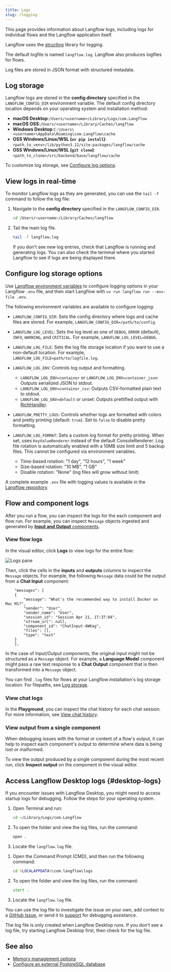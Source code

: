 ```yaml
---
title: Logs
slug: /logging
---
```



This page provides information about Langflow logs, including logs for individual flows and the Langflow application itself.

Langflow uses the [structlog](https://www.structlog.org) library for logging.

The default logfile is named `langflow.log`.
Langflow also produces logfiles for flows.

Log files are stored in JSON format with structured metadata.

## Log storage

Langflow logs are stored in the **config directory** specified in the `LANGFLOW_CONFIG_DIR` environment variable.
The default config directory location depends on your operating system and installation method:

- **macOS Desktop**:`/Users/<username>/Library/Logs/com.Langflow`
- **macOS OSS**:`/Users/<username>/Library/Caches/langflow`
- **Windows Desktop**:`C:\Users\<username>\AppData\Roaming\com.Langflow\cache`
- **OSS Windows/Linux/WSL (`uv pip install`)**: `<path_to_venv>/lib/python3.12/site-packages/langflow/cache`
- **OSS Windows/Linux/WSL (`git clone`)**: `<path_to_clone>/src/backend/base/langflow/cache`

To customize log storage, see [Configure log options](#configure-log-options).

## View logs in real-time

To monitor Langflow logs as they are generated, you can use the `tail -f` command to follow the log file:

1. Navigate to the **config directory** specified in the `LANGFLOW_CONFIG_DIR`.
    ```bash
    cd /Users/<username>/Library/Caches/langflow
    ```
2. Tail the main log file.
    ```bash
    tail -f langflow.log
    ```

    If you don't see new log entries, check that Langflow is running and generating logs. You can also check the terminal where you started Langflow to see if logs are being displayed there.

## Configure log storage options

Use [Langflow environment variables](/environment-variables) to configure logging options in your Langflow `.env` file, and then start Langflow with `uv run langflow run --env-file .env`.

The following environment variables are available to configure logging:

* `LANGFLOW_CONFIG_DIR`: Sets the config directory where logs and cache files are stored. For example, `LANGFLOW_CONFIG_DIR=/path/to/config`.

* `LANGFLOW_LOG_LEVEL`: Sets the log level as one of `DEBUG`, `ERROR` (default), `INFO`, `WARNING`, and `CRITICAL`. For example, `LANGFLOW_LOG_LEVEL=DEBUG`.

* `LANGFLOW_LOG_FILE`: Sets the log file storage location if you want to use a non-default location.
For example, `LANGFLOW_LOG_FILE=path/to/logfile.log`.

* `LANGFLOW_LOG_ENV`: Controls log output and formatting.

    * `LANGFLOW_LOG_ENV=container` or `LANGFLOW_LOG_ENV=container_json`: Outputs serialized JSON to stdout.
    * `LANGFLOW_LOG_ENV=container_csv`: Outputs CSV-formatted plain text to stdout.
    * `LANGFLOW_LOG_ENV=default` or unset: Outputs prettified output with [RichHandler](https://rich.readthedocs.io/en/stable/reference/logging.html).

* `LANGFLOW_PRETTY_LOGS`: Controls whether logs are formatted with colors and pretty printing (default: `true`). Set to `false` to disable pretty formatting.

* `LANGFLOW_LOG_FORMAT`: Sets a custom log format for pretty printing. When set, uses `KeyValueRenderer` instead of the default ConsoleRenderer. Log file rotation is automatically enabled with a 10MB size limit and 5 backup files. This cannot be configured via environment variables.

    * Time-based rotation: "1 day", "12 hours", "1 week"
    * Size-based rotation: "10 MB", "1 GB"
    * Disable rotation: "None" (log files will grow without limit)

A complete example `.env` file with logging values is available in the [Langflow repository](https://github.com/langflow-ai/langflow/blob/main/.env.example).

## Flow and component logs

After you run a flow, you can inspect the logs for the each component and flow run.
For example, you can inspect `Message` objects ingested and generated by [**Input and Output** components](/components-io).

### View flow logs

In the visual editor, click **Logs** to view logs for the entire flow:

![Logs pane](/img/logs.png)

Then, click the cells in the **inputs** and **outputs** columns to inspect the `Message` objects.
For example, the following `Message` data could be the output from a **Chat Input** component:

```text
    "messages": [
    {
        "message": "What's the recommended way to install Docker on Mac M1?",
        "sender": "User",
        "sender_name": "User",
        "session_id": "Session Apr 21, 17:37:04",
        "stream_url": null,
        "component_id": "ChatInput-4WKag",
        "files": [],
        "type": "text"
    }
    ],
```

In the case of Input/Output components, the original input might not be structured as a `Message` object.
For example, a **Language Model** component might pass a raw text response to a **Chat Output** component that is then transformed into a `Message` object.

You can find `.log` files for flows at your Langflow installation's log storage location.
For filepaths, see [Log storage](#log-storage).

### View chat logs

In the **Playground**, you can inspect the chat history for each chat session.
For more information, see [View chat history](/concepts-playground#view-chat-history).

### View output from a single component

When debugging issues with the format or content of a flow's output, it can help to inspect each component's output to determine where data is being lost or malformed.

To view the output produced by a single component during the most recent run, click <Icon name="TextSearch" aria-hidden="true"/> **Inspect output** on the component in the visual editor.

## Access Langflow Desktop logs {#desktop-logs}

If you encounter issues with Langflow Desktop, you might need to access startup logs for debugging.
Follow the steps for your operating system.

<Tabs>
<TabItem value="macos" label="macOS">

1. Open Terminal and run:
   ```bash
   cd ~/Library/Logs/com.Langflow
   ```

2. To open the folder and view the log files, run the command:
   ```bash
   open .
   ```

3. Locate the `langflow.log` file.
</TabItem>
<TabItem value="windows" label="Windows">

1. Open the Command Prompt (CMD), and then run the following command:
   ```cmd
   cd %LOCALAPPDATA%\com.langflow\logs
   ```

2. To open the folder and view the log files, run the command:
   ```cmd
   start .
   ```

3. Locate the `langflow.log` file.
</TabItem>
</Tabs>

You can use the log file to investigate the issue on your own, add context to a [GitHub Issue](/contributing-github-issues), or send it to [support](/luna-for-langflow) for debugging assistance.

The log file is only created when Langflow Desktop runs. If you don't see a log file, try starting Langflow Desktop first, then check for the log file.
## See also

* [Memory management options](/memory)
* [Configure an external PostgreSQL database](/configuration-custom-database)
